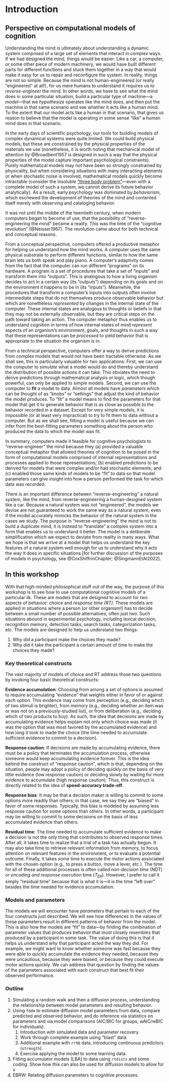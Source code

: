 # Introduction

## Perspective on computational models of cognition

Understanding the mind is ultimately about understanding a dynamic system comprised of a large set of elements that interact in complex ways.  If we had designed the mind, things would be easier:  Like a car, a computer, or some other piece of modern machinery, we would have built different parts for different functions and stuck them together in a way that would make it easy for us to repair and reconfigure the system.  In reality, things are not so simple.  Because the mind is not human-engineered (or really "engineered" at all!), for us mere humans to understand it requires us to *reverse-engineer* the mind.  In other words, we have to see what the mind does in some particular situation, build a particular type of machine---a *model*---that we *hypothesize* operates like the mind does, and then put the machine in that same scenario and see whether it acts like a human mind.  To the extent that our model acts like a human in that scenario, that gives us reason to believe that the model is operating in some sense "like" a human mind does in that scenario.

In the early days of scientific psychology, our tools for building models of complex dynamical systems were quite limited.  We could build physical models, but these are constrained by the physical properties of the materials we use (nonetheless, it is worth noting that mechanical model of attention by @Broadbent1957 is designed in such a way that the physical properties of the model capture important psychological constraints).  Purely mathematical models may not have been so strongly constrained by physicality, but when considering situations with many interacting elements or when stochastic noise is involved, mathematical models quickly become intractable (consider the insoluble ["three body problem"](https://en.wikipedia.org/wiki/Three-body_problem)---even with a complete model of such a system, we cannot derive its future behavior analytically).  As a result, early psychology was dominated by *behaviorism*, which eschewed the development of theories of the mind and contented itself merely with observing and cataloging behavior.

It was not until the middle of the twentieth century, when modern computers began to become of use, that the possibility of "reverse-engineering the mind" became a reality.  This was the time of the "cognitive revolution" (@Neisser1967).  The revolution came about for both technical and conceptual reasons.

From a conceptual perspective, computers offered a productive metaphor for helping us understand how the mind works.  A computer uses the same physical substrate to perform different functions, similar to how the same brain lets us both speak and play piano.  A computer's adaptivity comes from the fact that the computer can run different "programs" on its hardware.  A program is a set of procedures that take a set of "inputs" and transform them into "outputs".  This is analogous to how a living organism decides to act in a certain way (its "outputs") depending on its goals and on the environment it happens to be in (its "inputs").  Meanwhile, the procedures that transform a computer's inputs into outputs often involve intermediate steps that do not themselves produce observable behavior but which are nonetheless *represented* by changes in the internal state of the computer.  These internal states are analogous to thoughts or beliefs in that they may not be externally observable, but they are critical steps on the path toward taking an action.  The computer metaphor thus enables us to understand cognition in terms of how internal states of mind *represent* aspects of an organism's environment, goals, and thoughts in such a way that these representations can be *processed* to yield behavior that is appropriate to the situation the organism is in.

From a technical perspective, computers offer a way to derive predictions from complex models that would not have been tractable otherwise.  As we shall see, this is particularly valuable for two applications:  First, we can use the computer to *simulate* what a model would do and thereby understand the distribution of possible actions it can take.  This obviates the need to derive predictions through mathematical analysis or logic, which though powerful, can only be applied to simple models.  Second, we can use the computer to **fit** a model to data.  Almost all models have *parameters* which can be thought of as "knobs" or "settings" that adjust the kind of behavior the model produces.  To "fit" a model means to find the parameters for that model that get it to generate behavior that is as close as possible to the behavior recorded in a dataset.  Except for very simple models, it is impossible (or at least very impractical) to try to fit them to data without a computer.  But as we shall see, fitting a model is useful because we can infer from the best-fitting parameters something about the person who produced the data to which the model was fit.

In summary, computers made it feasible for cognitive psychologists to "reverse-engineer" the mind because they (a) provided a valuable conceptual metaphor that allowed theories of cognition to be posed in the form of computational models comprised of internal representations and processes applied to those representations; (b) enabled predictions to be derived for models that were complex and/or had stochastic elements; and (c) enabled those same kinds of models to be "fit" to data so that model parameters can give insight into how a person performed the task for which data was recorded.

There is an important difference between "reverse-engineering" a natural system, like the mind, from reverse-engineering a human-designed system like a car.  Because a natural system was not "engineered", the models we devise are not guaranteed to work the same way as a natural system, even if the model accurately mimicks the behavior of the natural system in the cases we study.  The purpose in "reverse-engineering" the mind is not to build a duplicate mind, it is instead to "translate" a complex system into a form that enables us to understand it better.  The model is a deliberate simplification which we expect to deviate from reality in many ways.  What we hope is that we arrive at a model that helps us understand the key features of a natural system well enough for us to understand why it acts the way it does in specific situations [for further discussion of the purposes of models in psychology, see @CoxShiffrinChapter; @SingmannEtAl2022].

## In this workshop

With that high-minded philosophical stuff out of the way, the purpose of this workshop is to see how to use computational cognitive models of a particular ilk.  These are models that are designed to account for two aspects of behavior: *choice* and *response time (RT)*.  These models are applied in situations where a person (or other organism!) has to decide between a small number of possible alternatives, often just two.  Such situations abound in experimental psychology, including lexical decision, recognition memory, detection tasks, search tasks, categorization tasks, etc.  The models are designed to help us understand two things:

1. Why did a participant make the choices they made?
2. Why did it take the participant a certain amount of time to make the choices they made?

### Key theoretical constructs

The vast majority of models of choice and RT address those two questions by invoking four basic theoretical constructs:

**Evidence accumulation**:  Choosing from among a set of options is assumed to require accumulating "evidence" that weights either in favor of or against each option.  This evidence may come from perception (e.g., deciding which of two stimuli is brighter), from memory (e.g., deciding whether an item was or was not on a previously-studied list), or from deliberation (e.g., deciding which of two products to buy).  As such, the idea that decisions are made by accumulating evidence helps explain not only which choice was made (it was the option that was most favored by the accumulated evidence) and how long it took to made the choice (the time needed to accumulate sufficient evidence to commit to a decision).

**Response caution**:  If decisions are made by accumulating evidence, there must be a policy that terminates the accumulation process, otherwise someone would keep accumulating evidence forever.  This is the idea behind the construct of "response caution", which is that, depending on the situation, people may adopt a policy of deciding quickly on the basis of very little evidence (low response caution) or deciding slowly by waiting for more evidence to accumulate (high response caution).  Thus, this construct is directly related to the idea of **speed-accuracy trade-off**.

**Response bias**:  It may be that a decision maker is willing to commit to some options more readily than others; in that case, we say they are "biased" in favor of some responses.  Typically, this bias is modeled by assuming less response caution for some options than others.  In other words, a participant may be willing to commit to some decisions on the basis of less accumulated evidence than others.

**Residual time**:  The time needed to accumulate sufficient evidence to make a decision is not the only thing that contributes to observed response times.  After all, it takes time to realize that a trial of a task has actually begun.  It may also take time to retrieve relevant information from memory, to focus attention on relevant features in the environment, or to evaluate a potential outcome.  Finally, it takes some time to execute the motor actions associated with the chosen option (e.g., to press a button, move a lever, etc.).  The time for all of these additional processes is often called *non-decision time* (NDT) or *encoding and response execution* time ($T_{ER}$).  However, I prefer to call it simply "residual time" because that is what it is---it is the time "left over" besides the time needed for evidence accumulation.

### Models and parameters

The models we will encounter have *parameters* that pertain to each of the four constructs just described.  We will see how differences in the values of these parameters result in different patterns of behavior from the model.  This is also how the models are "fit" to data---by finding the combination of parameter values that produces behavior that most closely resembles that produced by a participant in some task.  The value of doing this is that it helps us understand *why* that participant acted the way they did.  For example, we might want to know whether someone was fast because they were able to quickly accumulate the evidence they needed, because they were uncautious, because they were biased, or because they could execute motor actions quickly.  We can address that question by finding the values of the parameters associated with each construct that best fit their observed performance.

### Outline

1. Simulating a random walk and then a diffusion process, understanding the relationship between model parameters and resulting behavior.
2. Using `fddm` to estimate diffusion model parameters from data, compare predicted and observed behavior, and do inference via statistics on parameters and via model comparisons (AIC/BIC for groups, wAIC/wBIC for individuals).
    1. Introduction with simulated data and parameter recovery.
    2. Work through complete example using "blast" data.
    3. Additional example with `rr98` data, introducing continuous predictors (`strength`).
    4. Exercise applying the model to some learning data.
3. Fitting accumulator models (LBA) to data using `rtdists` and some coding.  Show how this can also be used for diffusion models to allow for v
4. EBRW: Relating diffusion parameters to cognitive processes.